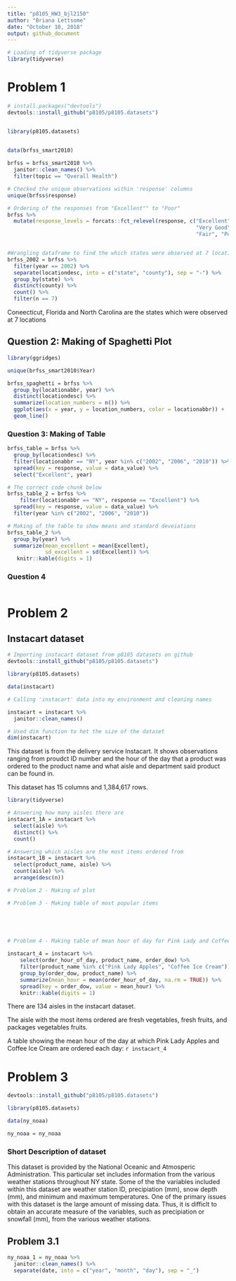 ```yaml
---
title: "p8105_HW3_bjl2150"
author: "Briana Lettsome"
date: "October 10, 2018"
output: github_document
---
```


```r
# Loading of tidyverse package
library(tidyverse)
```

# Problem 1

```r
# install.packages("devtools")
devtools::install_github("p8105/p8105.datasets")


library(p8105.datasets)


data(brfss_smart2010)
  
brfss = brfss_smart2010 %>% 
  janitor::clean_names() %>%
  filter(topic == "Overall Health")

# Checked the unique observations within 'response' columns
unique(brfss$response)

# Ordering of the responses from "Excellent"" to "Poor"
brfss %>%
  mutate(response_levels = forcats::fct_relevel(response, c("Excellent", 
                                                            "Very Good", "Good",
                                                            "Fair", "Poor"))) 


#Wrangling dataframe to find the which states were observed at 7 locations
brfss_2002 = brfss %>%
  filter(year == 2002) %>%
  separate(locationdesc, into = c("state", "county"), sep = "-") %>%
  group_by(state) %>%
  distinct(county) %>%
  count() %>%
  filter(n == 7)
```

Coneecticut, Florida and North Carolina are the states which were observed at 
7 locations  
  
## Question 2: Making of Spaghetti Plot
```r
library(ggridges)

unique(brfss_smart2010$Year)

brfss_spaghetti = brfss %>%
  group_by(locationabbr, year) %>%
  distinct(locationdesc) %>%
  summarize(location_numbers = n()) %>%
  ggplot(aes(x = year, y = location_numbers, color = locationabbr)) + 
  geom_line()
```

### Question 3: Making of Table
```r
brfss_table = brfss %>%
  group_by(locationdesc) %>%
  filter(locationabbr == "NY", year %in% c("2002", "2006", "2010")) %>%
  spread(key = response, value = data_value) %>%
  select("Excellent", year) 

# The correct code chunk below
brfss_table_2 = brfss %>%
    filter(locationabbr == "NY", response == "Excellent") %>%
  spread(key = response, value = data_value) %>%
  filter(year %in% c("2002", "2006", "2010")) 

# Making of the table to show means and standard deveiations
brfss_table_2 %>%
  group_by(year) %>%
  summarize(mean_excellent = mean(Excellent),
            sd_excellent = sd(Excellent)) %>%
   knitr::kable(digits = 1)
```

### Question 4

```r

```


# Problem 2
## Instacart dataset

```r
# Importing instacart dataset from p8105 datasets on github
devtools::install_github("p8105/p8105.datasets")

library(p8105.datasets)

data(instacart)

# Calling 'instacart' data into my environment and cleaning names

instacart = instacart %>% 
  janitor::clean_names()

# Used dim function to het the size of the dataset
dim(instacart)
```
This dataset is from the delivery service Instacart. It shows observations ranging
from proudct ID number and the hour of the day that a product was ordered to the 
product name and what aisle and department said product can be found in.

This dataset has 15 columns and 1,384,617 rows.

```r
library(tidyverse)

# Answering how many aisles there are
instacart_1A = instacart %>%
  select(aisle) %>%
  distinct() %>%
  count()

# Answering which aisles are the most items ordered from
instacart_1B = instacart %>%
  select(product_name, aisle) %>% 
  count(aisle) %>% 
  arrange(desc(n))

# Problem 2 - Making of plot

# Problem 3 - Making table of most popular items


  

  
# Problem 4 - Making table of mean hour of day for Pink Lady and Coffee Ice Cream

instacart_4 = instacart %>%
    select(order_hour_of_day, product_name, order_dow) %>%
    filter(product_name %in% c("Pink Lady Apples", "Coffee Ice Cream")) %>%
    group_by(order_dow, product_name) %>%
    summarize(mean_hour = mean(order_hour_of_day, na.rm = TRUE)) %>%
    spread(key = order_dow, value = mean_hour) %>% 
    knitr::kable(digits = 1)
```

There are 134 aisles in the instacart dataset.

The aisle with the most items ordered are fresh vegetables, fresh fruits, and
packages vegetables fruits.

A table showing the mean hour of the day at which Pink Lady Apples and Coffee Ice 
Cream are ordered each day:
`r instacart_4`

# Problem 3
```r
devtools::install_github("p8105/p8105.datasets")

library(p8105.datasets)

data(ny_noaa)

ny_noaa = ny_noaa
```

### Short Description of dataset
This dataset is provided by the National Oceanic and Atmosperic Administration. 
This particular set includes information from the various weather stations 
throughout NY state. Some of the the variables included within this dataset are 
weather station ID, precipiation (mm), snow depth (mm), and minimum and maximum 
temperatures. One of the primary issues with this dataset is the large amount of
missing data. Thus, it is difficlt to obtain an accurate measure of the variables,
such as precipiation or snowfall (mm), from the various weather stations.

## Problem 3.1
```r
ny_noaa_1 = ny_noaa %>%
  janitor::clean_names() %>%
  separate(date, into = c("year", "month", "day"), sep = "_")
```

